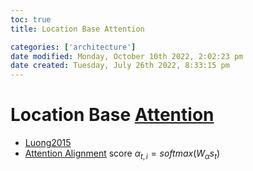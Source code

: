 ```yaml
---
toc: true
title: Location Base Attention

categories: ['architecture']
date modified: Monday, October 10th 2022, 2:02:23 pm
date created: Tuesday, July 26th 2022, 8:33:15 pm
---
```


# Location Base [Attention](Attention.qmd)
- [Luong2015](https://arxiv.org/pdf/1508.04025.pdf)
- [Attention Alignment](Attention%20Alignment.qmd) score $\alpha_{t,i} = softmax(W_{\alpha}s_{t})$



